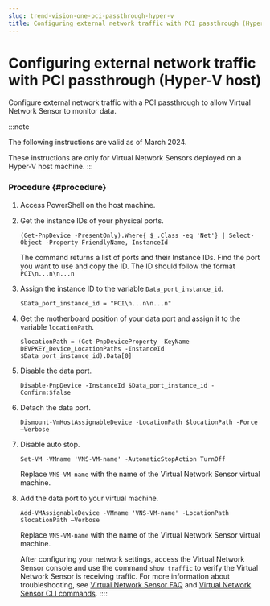 ```yaml
---
slug: trend-vision-one-pci-passthrough-hyper-v
title: Configuring external network traffic with PCI passthrough (Hyper-V host)
---
```

# Configuring external network traffic with PCI passthrough (Hyper-V host)

Configure external network traffic with a PCI passthrough to allow Virtual Network Sensor to monitor data.

:::note

The following instructions are valid as of March 2024.

These instructions are only for Virtual Network Sensors deployed on a Hyper-V host machine.
:::

### Procedure {#procedure}

1.  Access PowerShell on the host machine.

2.  Get the instance IDs of your physical ports.

    `(Get-PnpDevice -PresentOnly).Where{ $_.Class -eq 'Net'} | Select-Object -Property FriendlyName, InstanceId`

    The command returns a list of ports and their Instance IDs. Find the port you want to use and copy the ID. The ID should follow the format `PCI\n...n\n...n`

3.  Assign the instance ID to the variable `Data_port_instance_id`.

    `$Data_port_instance_id = "PCI\n...n\n...n"`

4.  Get the motherboard position of your data port and assign it to the variable `locationPath`.

    `$locationPath = (Get-PnpDeviceProperty -KeyName DEVPKEY_Device_LocationPaths -InstanceId $Data_port_instance_id).Data[0]`

5.  Disable the data port.

    `Disable-PnpDevice -InstanceId $Data_port_instance_id -Confirm:$false`

6.  Detach the data port.

    `Dismount-VmHostAssignableDevice -LocationPath $locationPath -Force –Verbose`

7.  Disable auto stop.

    `Set-VM -VMname 'VNS-VM-name' -AutomaticStopAction TurnOff`

    Replace `VNS-VM-name` with the name of the Virtual Network Sensor virtual machine.

8.  Add the data port to your virtual machine.

    `Add-VMAssignableDevice -VMname 'VNS-VM-name' -LocationPath $locationPath –Verbose`

    Replace `VNS-VM-name` with the name of the Virtual Network Sensor virtual machine.

    After configuring your network settings, access the Virtual Network Sensor console and use the command `show traffic` to verify the Virtual Network Sensor is receiving traffic. For more information about troubleshooting, see [Virtual Network Sensor FAQ](virtual-network-sensor-faqs.mdx) and [Virtual Network Sensor CLI commands](virtual-network-sensor-cli-commands.mdx).
::::
